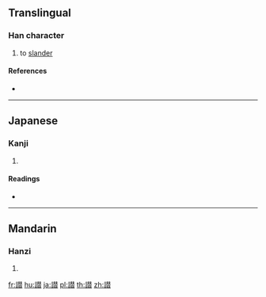 {{character info/new}}
{{also|譖}}
==Translingual==

===Han character===
{{Han char|rn=149|rad=言|as=12|sn=19|four=|canj=YRQOA}}

# to [[slander]]

====References====
* {{Han ref|kx=1182.111|hdz=80040.280|uh=8B5B|ud=35675}}

----

==Japanese==

===Kanji===
{{ja-kanji|grade=|rs=言12}}

# {{defn|lang=ja|sort=言12}}

====Readings====
* {{ja-readings|on=[[しん]] (shin), [[せん]] (sen)|kun=[[そしる]] (soshiru)|nanori=}}

----

==Mandarin==

===Hanzi===
{{cmn-hanzi|pin=[[zèn]] ([[zen4]])|wg=tsen<sup>4</sup>}}

# {{defn|lang=cmn|sort=言12}}

[[fr:譛]]
[[hu:譛]]
[[ja:譛]]
[[pl:譛]]
[[th:譛]]
[[zh:譛]]